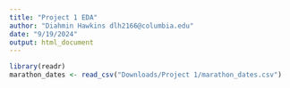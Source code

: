 ```yaml
---
title: "Project 1 EDA"
author: "Diahmin Hawkins dlh2166@columbia.edu"
date: "9/19/2024"
output: html_document
---
```


```r
library(readr)
marathon_dates <- read_csv("Downloads/Project 1/marathon_dates.csv")


```